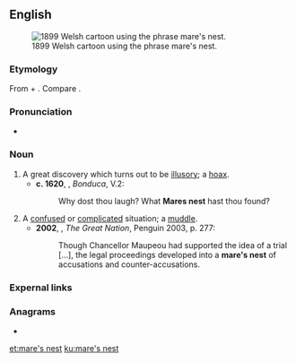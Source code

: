 ==English==
{{was wotd|2016|July|23}}
[[File:Meddlesome Dai - JM Staniforth.png|thumb|right|1899 Welsh cartoon using the phrase mare's nest.]]

===Etymology===
From {{m|en|[[mare]][['s]]}} + {{m|en|nest}}. Compare {{m|en|horse-nest}}.

===Pronunciation===
* {{a|UK}} {{IPA|/ˈmɛːz nɛst/|lang=en}}

===Noun===
{{en-noun|head=[[mare]]'s [[nest]]}}

# A great discovery which turns out to be [[illusory]]; a [[hoax]].
#* '''c. 1620''', {{w|John Fletcher}}, ''Bonduca'', V.2:
#*: Why dost thou laugh? What '''Mares nest''' hast thou found?
# A [[confused]] or [[complicated]] situation; a [[muddle]].
#* '''2002''', {{w|Colin Jones (historian)|Colin Jones}}, ''The Great Nation'', Penguin 2003, p. 277:
#*: Though Chancellor Maupeou had supported the idea of a trial [...], the legal proceedings developed into a '''mare's nest''' of accusations and counter-accusations.

===Expernal links===
{{pedia}}

===Anagrams===
* {{l|en|steersman}}

[[et:mare's nest]]
[[ku:mare's nest]]